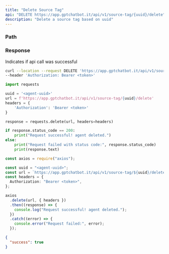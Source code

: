 ```yaml
---
title: "Delete Source Tag"
api: "DELETE https://app.gptchatbot.it/api/v1/source-tag/{uuid}/delete"
description: "Delete a source tag based on uuid"
---
```


### Path

<ParamField path="uuid" type="string" required />

### Response

<ResponseField name="success" type="boolean">
  Indicates if api call was successful
</ResponseField>

<RequestExample>

```bash Curl
curl --location --request DELETE 'https://app.gptchatbot.it/api/v1/source-tag/{uuid}/delete' \
--header 'Authorization: Bearer <token>'
```

```py Python
import requests

uuid = '<agent-uuid>'
url = f'https://app.gptchatbot.it/api/v1/source-tag/{uuid}/delete'
headers = {
    'Authorization': 'Bearer <token>'
}

response = requests.delete(url, headers=headers)

if response.status_code == 200:
    print("Request successful! agent deleted.")
else:
    print("Request failed with status code:", response.status_code)
    print(response.text)
```

```ts JavaScript
const axios = require("axios");

const uuid = "<agent-uuid>";
const url = `https://app.gptchatbot.it/api/v1/source-tag/${uuid}/delete`;
const headers = {
  Authorization: "Bearer <token>",
};

axios
  .delete(url, { headers })
  .then((response) => {
    console.log("Request successful! agent deleted.");
  })
  .catch((error) => {
    console.error("Request failed:", error);
  });
```

</RequestExample>

<ResponseExample>

```json Response
{
  "success": true
}
```

</ResponseExample>
